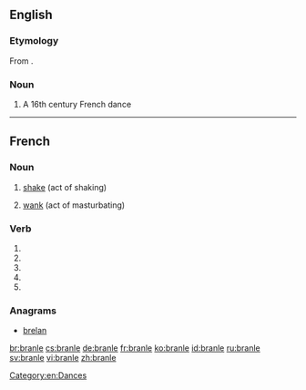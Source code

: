 ==English==
{{wikipedia}}

===Etymology===
From {{etyl|fr}} {{term|branler||to shake|lang=fr}}.

===Noun===
{{en-noun}}

# A 16th century French dance

[[Category:en:Dances]]

----

==French==

===Noun===
{{fr-noun|m}}

# [[shake]] (act of shaking)
# {{slang|lang=fr}} [[wank]] (act of masturbating)

===Verb===
{{fr-verb-form}}

# {{conjugation of|branler||1|s|pres|ind|lang=fr}}
# {{conjugation of|branler||3|s|pres|ind|lang=fr}}
# {{conjugation of|branler||1|s|pres|sub|lang=fr}}
# {{conjugation of|branler||3|s|pres|sub|lang=fr}}
# {{conjugation of|branler||2|s|imp|lang=fr}}

===Anagrams===
* [[brelan#French|brelan]]

[[br:branle]]
[[cs:branle]]
[[de:branle]]
[[fr:branle]]
[[ko:branle]]
[[id:branle]]
[[ru:branle]]
[[sv:branle]]
[[vi:branle]]
[[zh:branle]]